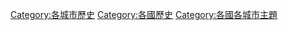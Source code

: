 {{Commonscat|History by city}}
{{Categories by country|nocat}}

[[Category:各城市歷史|Category:各城市歷史]]
[[Category:各國歷史|Category:各國歷史]]
[[Category:各國各城市主題|Category:各國各城市主題]]
